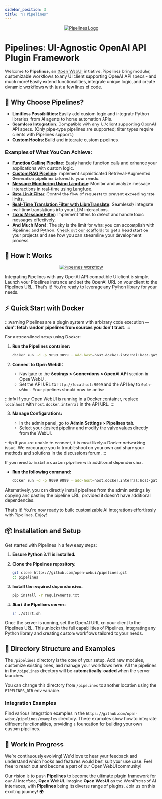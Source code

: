 ```yaml
---
sidebar_position: 3
title: "🧩 Pipelines"
---
```



<TopBanners />

<p align="center">
  <a href="#">
    <img src="/img/pipelines/header.png" alt="Pipelines Logo" />
  </a>
</p>

# Pipelines: UI-Agnostic OpenAI API Plugin Framework

Welcome to **Pipelines**, an [Open WebUI](https://github.com/open-webui) initiative. Pipelines bring modular, customizable workflows to any UI client supporting OpenAI API specs – and much more! Easily extend functionalities, integrate unique logic, and create dynamic workflows with just a few lines of code.

## 🚀 Why Choose Pipelines?

- **Limitless Possibilities:** Easily add custom logic and integrate Python libraries, from AI agents to home automation APIs.
- **Seamless Integration:** Compatible with any UI/client supporting OpenAI API specs. (Only pipe-type pipelines are supported; filter types require clients with Pipelines support.)
- **Custom Hooks:** Build and integrate custom pipelines.

### Examples of What You Can Achieve:

- [**Function Calling Pipeline**](https://github.com/open-webui/pipelines/examples/filters/function_calling_filter_pipeline.py): Easily handle function calls and enhance your applications with custom logic.
- [**Custom RAG Pipeline**](https://github.com/open-webui/pipelines/examples/pipelines/rag/llamaindex_pipeline.py): Implement sophisticated Retrieval-Augmented Generation pipelines tailored to your needs.
- [**Message Monitoring Using Langfuse**](https://github.com/open-webui/pipelines/examples/filters/langfuse_filter_pipeline.py): Monitor and analyze message interactions in real-time using Langfuse.
- [**Rate Limit Filter**](https://github.com/open-webui/pipelines/examples/filters/rate_limit_filter_pipeline.py): Control the flow of requests to prevent exceeding rate limits.
- [**Real-Time Translation Filter with LibreTranslate**](https://github.com/open-webui/pipelines/examples/filters/libretranslate_filter_pipeline.py): Seamlessly integrate real-time translations into your LLM interactions.
- [**Toxic Message Filter**](https://github.com/open-webui/pipelines/examples/filters/detoxify_filter_pipeline.py): Implement filters to detect and handle toxic messages effectively.
- **And Much More!**: The sky is the limit for what you can accomplish with Pipelines and Python. [Check out our scaffolds](https://github.com/open-webui/pipelines/examples/scaffolds) to get a head start on your projects and see how you can streamline your development process!

## 🔧 How It Works

<p align="center">
  <a href="#">
    <img src="/img/pipelines/workflow.png" alt="Pipelines Workflow" />
  </a>
</p>

Integrating Pipelines with any OpenAI API-compatible UI client is simple. Launch your Pipelines instance and set the OpenAI URL on your client to the Pipelines URL. That's it! You're ready to leverage any Python library for your needs.

## ⚡ Quick Start with Docker

:::warning
Pipelines are a plugin system with arbitrary code execution — **don't fetch random pipelines from sources you don't trust**.
:::

For a streamlined setup using Docker:

1. **Run the Pipelines container:**

   ```sh
   docker run -d -p 9099:9099 --add-host=host.docker.internal:host-gateway -v pipelines:/app/pipelines --name pipelines --restart always ghcr.io/open-webui/pipelines:main
   ```

2. **Connect to Open WebUI:**

   - Navigate to the **Settings > Connections > OpenAI API** section in Open WebUI.
   - Set the API URL to `http://localhost:9099` and the API key to `0p3n-w3bu!`. Your pipelines should now be active.

:::info
If your Open WebUI is running in a Docker container, replace `localhost` with `host.docker.internal` in the API URL.
:::

3. **Manage Configurations:**

   - In the admin panel, go to **Admin Settings > Pipelines tab**.
   - Select your desired pipeline and modify the valve values directly from the WebUI.

:::tip
If you are unable to connect, it is most likely a Docker networking issue. We encourage you to troubleshoot on your own and share your methods and solutions in the discussions forum.
:::

If you need to install a custom pipeline with additional dependencies:

- **Run the following command:**

  ```sh
  docker run -d -p 9099:9099 --add-host=host.docker.internal:host-gateway -e PIPELINES_URLS="https://github.com/open-webui/pipelines/blob/main/examples/filters/detoxify_filter_pipeline.py" -v pipelines:/app/pipelines --name pipelines --restart always ghcr.io/open-webui/pipelines:main
  ```

Alternatively, you can directly install pipelines from the admin settings by copying and pasting the pipeline URL, provided it doesn't have additional dependencies.

That's it! You're now ready to build customizable AI integrations effortlessly with Pipelines. Enjoy!

## 📦 Installation and Setup

Get started with Pipelines in a few easy steps:

1. **Ensure Python 3.11 is installed.**
2. **Clone the Pipelines repository:**

   ```sh
   git clone https://github.com/open-webui/pipelines.git
   cd pipelines
   ```

3. **Install the required dependencies:**

   ```sh
   pip install -r requirements.txt
   ```

4. **Start the Pipelines server:**

   ```sh
   sh ./start.sh
   ```

Once the server is running, set the OpenAI URL on your client to the Pipelines URL. This unlocks the full capabilities of Pipelines, integrating any Python library and creating custom workflows tailored to your needs.

## 📂 Directory Structure and Examples

The `/pipelines` directory is the core of your setup. Add new modules, customize existing ones, and manage your workflows here. All the pipelines in the `/pipelines` directory will be **automatically loaded** when the server launches.

You can change this directory from `/pipelines` to another location using the `PIPELINES_DIR` env variable.

### Integration Examples

Find various integration examples in the `https://github.com/open-webui/pipelines/examples` directory. These examples show how to integrate different functionalities, providing a foundation for building your own custom pipelines.

## 🎉 Work in Progress

We’re continuously evolving! We'd love to hear your feedback and understand which hooks and features would best suit your use case. Feel free to reach out and become a part of our Open WebUI community!

Our vision is to push **Pipelines** to become the ultimate plugin framework for our AI interface, **Open WebUI**. Imagine **Open WebUI** as the WordPress of AI interfaces, with **Pipelines** being its diverse range of plugins. Join us on this exciting journey! 🌍
